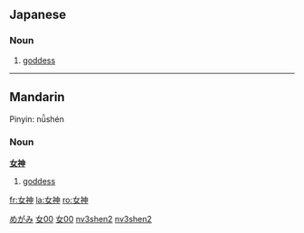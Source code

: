 ==Japanese==                                          
{{ja-kanjitab|女|神}}
===Noun===
{{ja-noun|k|hira=めがみ|rom=megami|hidx=めがみ}}

# [[goddess]]
[[Category:ja:Religion|めがみ]]

----
==Mandarin==
Pinyin: nǚshén                                      
===Noun===
'''[[女]][[神]]'''

# [[goddess]]
[[Category:zh-tw:Religion|女00]]
[[Category:zh-tw:God|女00]]
[[Category:zh-cn:Religion|nv3shen2]]
[[Category:zh-cn:God|nv3shen2]]


[[fr:女神]]
[[la:女神]]
[[ro:女神]]